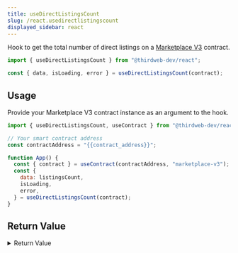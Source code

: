 ```yaml
---
title: useDirectListingsCount
slug: /react.usedirectlistingscount
displayed_sidebar: react
---
```



Hook to get the total number of direct listings on a [Marketplace V3](https://thirdweb.com/thirdweb.eth/MarketplaceV3) contract.

```jsx
import { useDirectListingsCount } from "@thirdweb-dev/react";

const { data, isLoading, error } = useDirectListingsCount(contract);
```

## Usage

Provide your Marketplace V3 contract instance as an argument to the hook.

```jsx
import { useDirectListingsCount, useContract } from "@thirdweb-dev/react";

// Your smart contract address
const contractAddress = "{{contract_address}}";

function App() {
  const { contract } = useContract(contractAddress, "marketplace-v3");
  const {
    data: listingsCount,
    isLoading,
    error,
  } = useDirectListingsCount(contract);
}
```

## Return Value

<details>
  <summary>Return Value</summary>
  <div>

The hook's `data` property, once loaded, is a `BigNumber` containing the number of direct listings on the Marketplace V3 contract.

```ts
BigNumber;
```

</div>
</details>
